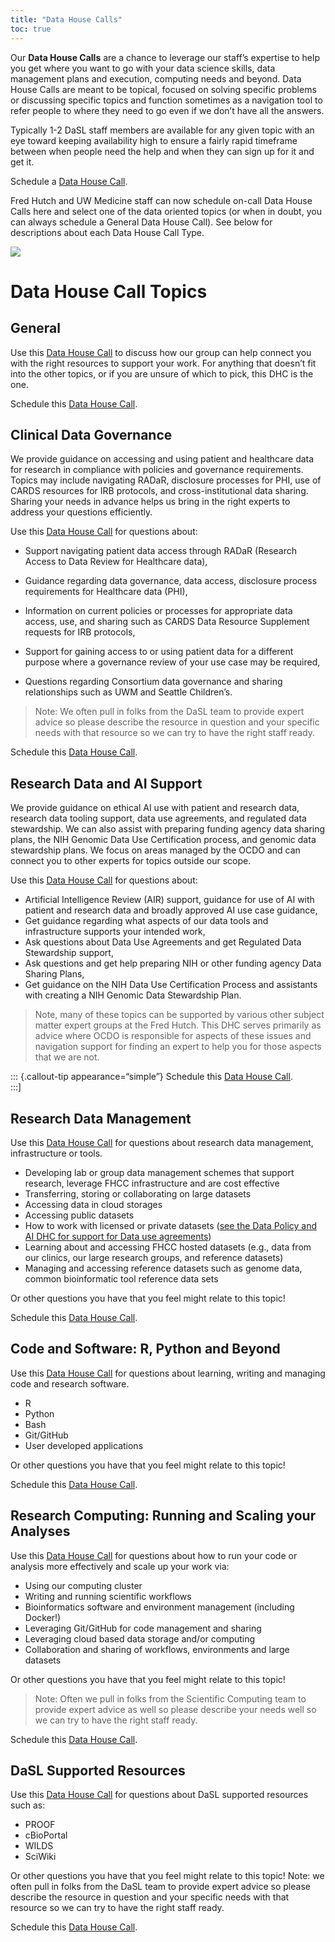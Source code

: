 ```yaml
---
title: "Data House Calls"
toc: true
---
```


Our **Data House Calls** are a chance to leverage our staff's expertise to help you get where you want to go with your data science skills, data management plans and execution, computing needs and beyond. Data House Calls are meant to be topical, focused on solving specific problems or discussing specific topics and function sometimes as a navigation tool to refer people to where they need to go even if we don’t have all the answers.  

Typically 1-2 DaSL staff members are available for any given topic with an eye toward keeping availability high to ensure a fairly rapid timeframe between when people need the help and when they can sign up for it and get it.

:::: {layout="[ 70, 30 ]"}
::: {#first-column}


::: {.callout-tip appearance="simple"}
Schedule a [Data House Call](https://calendly.com/data-house-calls).  
:::
Fred Hutch and UW Medicine staff can now schedule on-call Data House Calls here and select one of the data oriented topics (or when in doubt, you can always schedule a General Data House Call). See below for descriptions about each Data House Call Type.  
:::


::: {#second-column}


![](../img/DaSLHouseCalls-lucy.png)

:::
::::


# Data House Call Topics




## General
Use this [Data House Call](https://outlook.office.com/book/GeneralDataHouseCall@fredhutch.onmicrosoft.com/s/VB6niny2jkaG2pdOglIplw2c) to discuss how our group can help connect you with the right resources to support your work. For anything that doesn't fit into the other topics, or if you are unsure of which to pick, this DHC is the one.


::: {.callout-tip appearance="simple"}
Schedule this [Data House Call](https://outlook.office.com/book/GeneralDataHouseCall@fredhutch.onmicrosoft.com/s/VB6niny2jkaG2pdOglIplw2).  
:::

## Clinical Data Governance

We provide guidance on accessing and using patient and healthcare data for research in compliance with policies and governance requirements. Topics may include navigating RADaR, disclosure processes for PHI, use of CARDS resources for IRB protocols, and cross-institutional data sharing. Sharing your needs in advance helps us bring in the right experts to address your questions efficiently.

Use this [Data House Call](https://outlook.office.com/book/GeneralDataHouseCall@fredhutch.onmicrosoft.com/s/x7Fhy2MuH0OuhtwmHKi38w2) for questions about:

- Support navigating patient data access through RADaR (Research Access to Data Review for Healthcare data),

- Guidance regarding data governance, data access, disclosure process requirements for Healthcare data (PHI),

- Information on current policies or processes for appropriate data access, use, and sharing such as CARDS Data Resource Supplement requests for IRB protocols,

- Support for gaining access to or using patient data for a different purpose where a governance review of your use case may be required,

- Questions regarding Consortium data governance and sharing relationships such as UWM and Seattle Children's.

> Note:  We often pull in folks from the DaSL team to provide expert advice so please describe the resource in question and your specific needs with that resource so we can try to have the right staff ready.


::: {.callout-tip appearance="simple"}
Schedule this [Data House Call](https://outlook.office.com/book/GeneralDataHouseCall@fredhutch.onmicrosoft.com/s/x7Fhy2MuH0OuhtwmHKi38w2).  
:::



## Research Data and AI Support

We provide guidance on ethical AI use with patient and research data, research data tooling support, data use agreements, and regulated data stewardship. We can also assist with preparing funding agency data sharing plans, the NIH Genomic Data Use Certification process, and genomic data stewardship plans. We focus on areas managed by the OCDO and can connect you to other experts for topics outside our scope.

Use this [Data House Call](https://outlook.office.com/book/GeneralDataHouseCall@fredhutch.onmicrosoft.com/s/Za2VlkjdWkeCgWJkeonMQg2) for questions about:

- Artificial Intelligence Review (AIR) support, guidance for use of AI with patient and research data and broadly approved AI use case guidance,
- Get guidance regarding what aspects of our data tools and infrastructure supports your intended work,
- Ask questions about Data Use Agreements and get Regulated Data Stewardship support,
- Ask questions and get help preparing NIH or other funding agency Data Sharing Plans,
- Get guidance on the NIH Data Use Certification Process and assistants with creating a NIH Genomic Data Stewardship Plan.

>Note, many of these topics can be supported by various other subject matter expert groups at the Fred Hutch. This DHC serves primarily as advice where OCDO is responsible for aspects of these issues and navigation support for finding an expert to help you for those aspects that we are not.


::: {.callout-tip appearance="simple"}
Schedule this [Data House Call](https://outlook.office.com/book/GeneralDataHouseCall@fredhutch.onmicrosoft.com/s/Za2VlkjdWkeCgWJkeonMQg2).  
:::]



## Research Data Management



Use this [Data House Call](https://calendly.com/data-house-calls/management) for questions about research data management, infrastructure or tools.


- Developing lab or group data management schemes that support research, leverage FHCC infrastructure and are cost effective
- Transferring, storing or collaborating on large datasets
- Accessing data in cloud storages
- Accessing public datasets
- How to work with licensed or private datasets ([see the Data Policy and AI DHC for support for Data use agreements](programs/dhc.qmd#data-policy-and-ai))
- Learning about and accessing FHCC hosted datasets (e.g., data from our clinics, our large research groups, and reference datasets)
- Managing and accessing reference datasets such as genome data, common bioinformatic tool reference data sets

Or other questions you have that you feel might relate to this topic!



::: {.callout-tip appearance="simple"}
Schedule this [Data House Call](https://calendly.com/data-house-calls/management).  
:::
## Code and Software: R, Python and Beyond
Use this [Data House Call](https://calendly.com/data-house-calls/code) for questions about learning, writing and managing code and research software.

- R
- Python
- Bash
- Git/GitHub
- User developed applications

Or other questions you have that you feel might relate to this topic!

::: {.callout-tip appearance="simple"}
Schedule this [Data House Call](https://calendly.com/data-house-calls/code).  
:::
## Research Computing: Running and Scaling your Analyses

Use this [Data House Call](https://calendly.com/data-house-calls/computing) for questions about how to run your code or analysis more effectively and scale up your work via:

- Using our computing cluster
- Writing and running scientific workflows
- Bioinformatics software and environment management (including Docker!)
- Leveraging Git/GitHub for code management and sharing
- Leveraging cloud based data storage and/or computing
- Collaboration and sharing of workflows, environments and large datasets

Or other questions you have that you feel might relate to this topic!  

>Note: Often we pull in folks from the Scientific Computing team to provide expert advice as well so please describe your needs well so we can try to have the right staff ready.



::: {.callout-tip appearance="simple"}
Schedule this [Data House Call](https://calendly.com/data-house-calls/computing).  
:::


## DaSL Supported Resources

Use this [Data House Call](https://calendly.com/data-house-calls/resources) for questions about DaSL supported resources such as:

- PROOF
- cBioPortal
- WILDS
- SciWiki

Or other questions you have that you feel might relate to this topic! Note: we often pull in folks from the DaSL team to provide expert advice so please describe the resource in question and your specific needs with that resource so we can try to have the right staff ready.

::: {.callout-tip appearance="simple"}
Schedule this [Data House Call](https://calendly.com/data-house-calls/resources).  
:::


